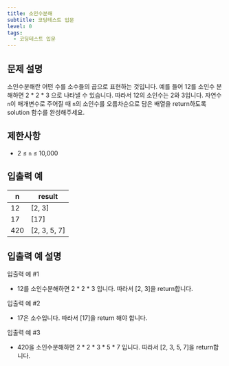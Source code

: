 ```yaml
---
title: 소인수분해
subtitle: 코딩테스트 입문
level: 0
tags:
  - 코딩테스트 입문
---
```


## 문제 설명

소인수분해란 어떤 수를 소수들의 곱으로 표현하는 것입니다. 예를 들어 12를 소인수 분해하면 2 \* 2 \* 3 으로 나타낼 수 있습니다. 따라서 12의 소인수는 2와 3입니다. 자연수 `n`이 매개변수로 주어질 때 `n`의 소인수를 오름차순으로 담은 배열을 return하도록 solution 함수를 완성해주세요.

## 제한사항

- 2 ≤ `n` ≤ 10,000

## 입출력 예

| n   | result         |
| --- | -------------- |
| 12  | \[2, 3\]       |
| 17  | \[17\]         |
| 420 | \[2, 3, 5, 7\] |

## 입출력 예 설명

입출력 예 #1

- 12를 소인수분해하면 2 \* 2 \* 3 입니다. 따라서 \[2, 3\]을 return합니다.

입출력 예 #2

- 17은 소수입니다. 따라서 \[17\]을 return 해야 합니다.

입출력 예 #3

- 420을 소인수분해하면 2 \* 2 \* 3 \* 5 \* 7 입니다. 따라서 \[2, 3, 5, 7\]을 return합니다.
